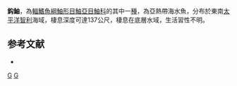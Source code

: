 {{Speciesbox
| taxon = Scorpaena uncinata
| status = NE
| status_system = IUCN3.1
| binomial_authority =  [[de_Buen|de Buen]], 1961 
| synonyms = 
}}

'''鈎鮋'''，為[[輻鰭魚綱|輻鰭魚綱]][[鮋形目|鮋形目]][[鮋亞目|鮋亞目]][[鮋科|鮋科]]的其中一[[種|種]]，為亞熱帶海水魚，分布於東南[[太平洋|太平洋]][[智利|智利]]海域，棲息深度可達137公尺，棲息在底層水域，生活習性不明。

==参考文献==
*{{FishBase_species|genus=Scorpaena|species=uncinata|year=2014|month=7}}

{{taxonbar}}
[[Category:_1961年描述的鱼类|G]]
[[Category:鮋屬|G]]